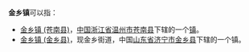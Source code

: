 '''金乡镇'''可以指：
* [[金乡镇_(苍南县)|金乡镇 (苍南县)]]，[[中华人民共和国|中国]][[浙江省|浙江省]][[温州市|温州市]][[苍南县|苍南县]]下辖的一个[[镇|镇]]。
* [[金乡镇_(金乡县)|金乡镇 (金乡县)]]，现金乡街道，中国[[山东省|山东省]][[济宁市|济宁市]][[金乡县|金乡县]]下辖的一个镇。
{{disambig|Cat=三字中國鎮名消歧義}}